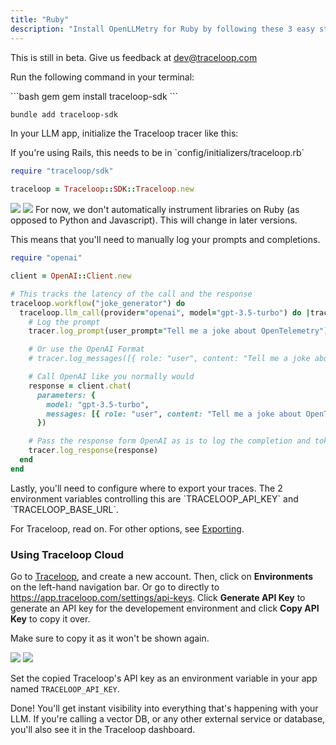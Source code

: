 ```yaml
---
title: "Ruby"
description: "Install OpenLLMetry for Ruby by following these 3 easy steps and get instant monitoring."
---
```


<Warning>This is still in beta. Give us feedback at dev@traceloop.com</Warning>

<Steps>
<Step title="Install the SDK">

Run the following command in your terminal:

<CodeGroup>
```bash gem
gem install traceloop-sdk
```

```bash bundler
bundle add traceloop-sdk
```

</CodeGroup>

In your LLM app, initialize the Traceloop tracer like this:

<Tip>
  If you're using Rails, this needs to be in `config/initializers/traceloop.rb`
</Tip>

```ruby
require "traceloop/sdk"

traceloop = Traceloop::SDK::Traceloop.new
```

</Step>
<Step title="Log your prompts">
<Frame>
  <img className="block dark:hidden" src="/img/single-trace-prompt-light.png" />
  <img className="hidden dark:block" src="/img/single-trace-prompt-dark.png" />
</Frame>
For now, we don't automatically instrument libraries on Ruby (as opposed to Python and Javascript).
This will change in later versions.

This means that you'll need to manually log your prompts and completions.

```ruby
require "openai"

client = OpenAI::Client.new

# This tracks the latency of the call and the response
traceloop.workflow("joke_generator") do
  traceloop.llm_call(provider="openai", model="gpt-3.5-turbo") do |tracer|
    # Log the prompt
    tracer.log_prompt(user_prompt="Tell me a joke about OpenTelemetry")

    # Or use the OpenAI Format
    # tracer.log_messages([{ role: "user", content: "Tell me a joke about OpenTelemetry" }])

    # Call OpenAI like you normally would
    response = client.chat(
      parameters: {
        model: "gpt-3.5-turbo",
        messages: [{ role: "user", content: "Tell me a joke about OpenTelemetry" }]
      })

    # Pass the response form OpenAI as is to log the completion and token usage
    tracer.log_response(response)
  end
end
```

</Step>
<Step title="Configure trace exporting">
Lastly, you'll need to configure where to export your traces.
The 2 environment variables controlling this are `TRACELOOP_API_KEY` and `TRACELOOP_BASE_URL`.

For Traceloop, read on. For other options, see [Exporting](/openllmetry/integrations/introduction).

### Using Traceloop Cloud

Go to [Traceloop](https://app.traceloop.com), and create a new account.
Then, click on **Environments** on the left-hand navigation bar. Or go to directly to https://app.traceloop.com/settings/api-keys.
Click **Generate API Key** to generate an API key for the developement environment and click **Copy API Key** to copy it over.

<Warning>Make sure to copy it as it won't be shown again.</Warning>

<Frame>
  <img className="block dark:hidden" src="/img/api-key-light.png" />
  <img className="hidden dark:block" src="/img/api-key-dark.png" />
</Frame>

Set the copied Traceloop's API key as an environment variable in your app named `TRACELOOP_API_KEY`.

Done! You'll get instant visibility into everything that's happening with your LLM.
If you're calling a vector DB, or any other external service or database, you'll also see it in the Traceloop dashboard.

</Step>
</Steps>
